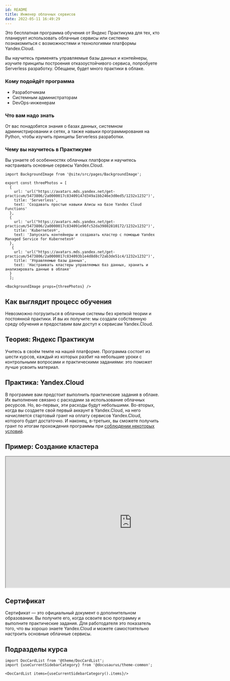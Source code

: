 ```yaml
---
id: README
title: Инженер облачных сервисов
date: 2022-05-11 16:49:29
---
```



Это бесплатная программа обучения от Яндекс Практикума для тех, кто планирует использовать облачные сервисы или системно познакомиться с возможностями и технологиями платформы Yandex.Cloud.

Вы научитесь применять управляемые базы данных и контейнеры, изучите принципы построения отказоустойчивого сервиса, попробуете Serverless разработку. Обещаем, будет много практики в облаке.

### Кому подойдёт программа

- Разработчикам
- Системным администраторам
- DevOps-инженерам

### Что вам надо знать

От вас понадобятся знания о базах данных, системном администрировании и сетях, а также навыки программирования на Python, чтобы изучить принципы Serverless разработки.

### Чему вы научитесь в Практикуме

Вы узнаете об особенностях облачных платформ и научитесь настраивать основные сервисы Yandex.Cloud.

```mdx-code-block
import BackgroundImage from '@site/src/pages/BackgroundImage';

export const threePhotos = [
  {
    url: 'url("https://avatars.mds.yandex.net/get-practicum/5473806/2a0000017c83409147d349a1bb246e3d0ed5/1232x1232")',
    title: 'Serverless',
    text: 'Создавать простые навыки Алисы на базе Yandex Cloud Functions'
  },
  {
    url: 'url("https://avatars.mds.yandex.net/get-practicum/5473806/2a0000017c834091e96fc52da39802810172/1232x1232")',
    title: 'Kubernetes®',
    text: 'Запускать контейнеры и создавать кластер с помощью Yandex Managed Service for Kubernetes®'
  },
   {
    url: 'url("https://avatars.mds.yandex.net/get-practicum/5473806/2a0000017c834093b1e4d8d8c72ab3de51c4/1232x1232")',
    title: 'Управляемые базы данных',
    text: 'Настраивать кластеры управляемых баз данных, хранить и анализировать данные в облаке'
  }
  ];

<BackgroundImage props={threePhotos} />
```

## Как выглядит процесс обучения

Невозможно погрузиться в облачные системы без крепкой теории и постоянной практики. И вы их получите: мы создали собственную среду обучения и предоставим вам доступ к сервисам Yandex.Cloud.

## Теория: Яндекс Практикум

Учитесь в своём темпе на нашей платформе. Программа состоит из шести курсов, каждый из которых разбит на небольшие уроки с контрольными вопросами и практическими заданиями: это поможет лучше усвоить материал.

## Практика: Yandex.Cloud

В программе вам предстоит выполнить практические задания в облаке. Их выполнение связано с расходами за использование облачных ресурсов. Но, во-первых, эти расходы будут небольшими. Во-вторых, когда вы создаете свой первый аккаунт в Yandex.Cloud, на него начисляется стартовый грант на оплату сервисов Yandex.Cloud, которого будет достаточно. И наконец, в-третьих, вы сможете получить грант по итогам прохождения программы при [соблюдении некоторых условий](https://yandex.ru/legal/praktikum_cloud_engineer_grant/).

## Пример: Создание кластера

<div><iframe  width="820" height="425" src="https://code.s3.yandex.net/landing/demo-section/landings-cloud-demo-2.mp4" title="Yandex Cloud: Claster Creation" allow="accelerometer; clipboard-write; encrypted-media; gyroscope; picture-in-picture" allowfullscreen="true"></iframe></div>

## Сертификат

Сертификат — это официальный документ о дополнительном образовании. Вы получите его, когда освоите всю программу и выполните практические задания. Для работодателя это показатель того, что вы хорошо знаете Yandex.Cloud и можете самостоятельно настроить основные облачные сервисы.

## Подразделы курса

```mdx-code-block
import DocCardList from '@theme/DocCardList';
import {useCurrentSidebarCategory} from '@docusaurus/theme-common';

<DocCardList items={useCurrentSidebarCategory().items}/>
```
